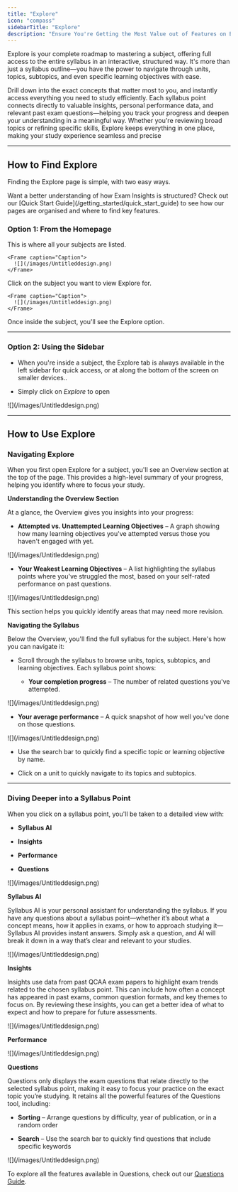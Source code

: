 ```yaml
---
title: "Explore"
icon: "compass"
sidebarTitle: "Explore"
description: "Ensure You're Getting the Most Value out of Features on Explore"
---
```


Explore is your complete roadmap to mastering a subject, offering full access to the entire syllabus in an interactive, structured way. It's more than just a syllabus outline—you have the power to navigate through units, topics, subtopics, and even specific learning objectives with ease.

Drill down into the exact concepts that matter most to you, and instantly access everything you need to study efficiently. Each syllabus point connects directly to valuable insights, personal performance data, and relevant past exam questions—helping you track your progress and deepen your understanding in a meaningful way. Whether you're reviewing broad topics or refining specific skills, Explore keeps everything in one place, making your study experience seamless and precise

***

## How to Find Explore

Finding the Explore page is simple, with two easy ways.

<Tip>
  Want a better understanding of how Exam Insights is structured? Check out our [Quick Start Guide](/getting_started/quick_start_guide) to see how our pages are organised and where to find key features.
</Tip>

### Option 1: From the Homepage

<Steps>
  <Step title="Go to your Homepage">
    This is where all your subjects are listed.

    <Frame caption="Caption">
      ![](/images/Untitleddesign.png)
    </Frame>
  </Step>

  <Step title="Select a Subject">
    Click on the subject you want to view Explore for.

    <Frame caption="Caption">
      ![](/images/Untitleddesign.png)
    </Frame>
  </Step>

  <Step title="Click Explore">
    Once inside the subject, you'll see the Explore option.
  </Step>
</Steps>

***

### Option 2: Using the Sidebar

* When you're inside a subject, the Explore tab is always available in the left sidebar for quick access, or at along the bottom of the screen on smaller devices..

* Simply click on *Explore* to open

<Frame caption="Caption">
  ![](/images/Untitleddesign.png)
</Frame>

***

## How to Use Explore

### Navigating Explore

When you first open Explore for a subject, you'll see an Overview section at the top of the page. This provides a high-level summary of your progress, helping you identify where to focus your study.

**Understanding the Overview Section**

At a glance, the Overview gives you insights into your progress:

* **Attempted vs. Unattempted Learning Objectives** – A graph showing how many learning objectives you've attempted versus those you haven't engaged with yet.

<Frame caption="Caption">
  ![](/images/Untitleddesign.png)
</Frame>

* **Your Weakest Learning Objectives** – A list highlighting the syllabus points where you've struggled the most, based on your self-rated performance on past questions.

<Frame caption="Caption">
  ![](/images/Untitleddesign.png)
</Frame>

This section helps you quickly identify areas that may need more revision.

**Navigating the Syllabus**

Below the Overview, you'll find the full syllabus for the subject. Here's how you can navigate it:

* Scroll through the syllabus to browse units, topics, subtopics, and learning objectives. Each syllabus point shows:

  * **Your completion progress** – The number of related questions you've attempted.

<Frame caption="Caption">
  ![](/images/Untitleddesign.png)
</Frame>

* **Your average performance** – A quick snapshot of how well you've done on those questions.

<Frame caption="Caption">
  ![](/images/Untitleddesign.png)
</Frame>

* Use the search bar to quickly find a specific topic or learning objective by name.

* Click on a unit to quickly navigate to its topics and subtopics.

***

### Diving Deeper into a Syllabus Point

When you click on a syllabus point, you'll be taken to a detailed view with:

* **Syllabus AI**

* **Insights**

* **Performance**

* **Questions**

<Frame caption="Caption">
  ![](/images/Untitleddesign.png)
</Frame>

**Syllabus AI**

Syllabus AI is your personal assistant for understanding the syllabus. If you have any questions about a syllabus point—whether it’s about what a concept means, how it applies in exams, or how to approach studying it—Syllabus AI provides instant answers. Simply ask a question, and AI will break it down in a way that’s clear and relevant to your studies.

<Frame caption="Caption">
  ![](/images/Untitleddesign.png)
</Frame>

**Insights**

Insights use data from past QCAA exam papers to highlight exam trends related to the chosen syllabus point. This can include how often a concept has appeared in past exams, common question formats, and key themes to focus on. By reviewing these insights, you can get a better idea of what to expect and how to prepare for future assessments.

<Frame caption="Caption">
  ![](/images/Untitleddesign.png)
</Frame>

**Performance**

<Frame caption="Caption">
  ![](/images/Untitleddesign.png)
</Frame>

**Questions**

Questions only displays the exam questions that relate directly to the selected syllabus point, making it easy to focus your practice on the exact topic you’re studying. It retains all the powerful features of the Questions tool, including:

* **Sorting** – Arrange questions by difficulty, year of publication, or in a random order

* **Search** – Use the search bar to quickly find questions that include specific keywords

<Frame caption="Caption">
  ![](/images/Untitleddesign.png)
</Frame>

To explore all the features available in Questions, check out our [Questions Guide](/getting_started/questions).